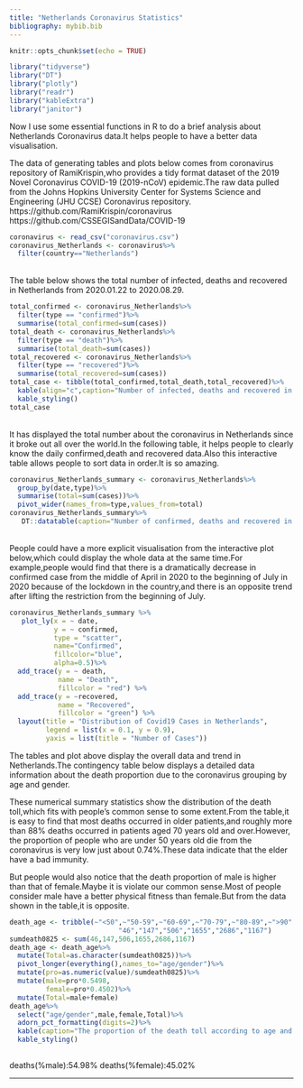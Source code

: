 ```yaml
---
title: "Netherlands Coronavirus Statistics"
bibliography: mybib.bib
---
```


```r
knitr::opts_chunk$set(echo = TRUE)
```

```r
library("tidyverse")
library("DT")
library("plotly")
library("readr")
library("kableExtra")
library("janitor")
```

Now I use some essential functions in R to do a brief analysis about Netherlands Coronavirus data.It helps people to have a better data visualisation.

The data of generating tables and plots below comes from coronavirus repository of RamiKrispin,who provides a tidy format dataset of the 2019 Novel Coronavirus COVID-19 (2019-nCoV) epidemic.The raw data pulled from the Johns Hopkins University Center for Systems Science and Engineering (JHU CCSE) Coronavirus repository.
https://github.com/RamiKrispin/coronavirus
https://github.com/CSSEGISandData/COVID-19

```r
coronavirus <- read_csv("coronavirus.csv")
coronavirus_Netherlands <- coronavirus%>%
  filter(country=="Netherlands")
```

<br>
The table below shows the total number of infected, deaths and recovered in Netherlands from 2020.01.22 to 2020.08.29.

```r
total_confirmed <- coronavirus_Netherlands%>%
  filter(type == "confirmed")%>%
  summarise(total_confirmed=sum(cases))
total_death <- coronavirus_Netherlands%>%
  filter(type == "death")%>%
  summarise(total_death=sum(cases))
total_recovered <- coronavirus_Netherlands%>%
  filter(type == "recovered")%>%
  summarise(total_recovered=sum(cases))
total_case <- tibble(total_confirmed,total_death,total_recovered)%>%
  kable(align="c",caption="Number of infected, deaths and recovered in Netherlands(from 2020.01.22 to 2020.08.29)") %>% 
  kable_styling()
total_case
```

<br>
It has displayed the total number about the coronavirus in Netherlands since it broke out all over the world.In the following table, it helps people to clearly know the daily confirmed,death and recovered data.Also this interactive table allows people to sort data in order.It is so amazing.


```r
coronavirus_Netherlands_summary <- coronavirus_Netherlands%>%
  group_by(date,type)%>%
  summarise(total=sum(cases))%>%
  pivot_wider(names_from=type,values_from=total)
coronavirus_Netherlands_summary%>%
   DT::datatable(caption="Number of confirmed, deaths and recovered in Netherlands")
```

<br>
People could have a more explicit visualisation from the interactive plot below,which could display the whole data at the same time.For example,people would find that there is a dramatically decrease in confirmed case from the middle of April in 2020 to the beginning of July in 2020 because of the lockdown in the country,and there is an opposite trend after lifting the restriction from the beginning of July.


```r
coronavirus_Netherlands_summary %>% 
   plot_ly(x = ~ date,
           y = ~ confirmed,
           type = "scatter",
           name="Confirmed",
           fillcolor="blue",
           alpha=0.5)%>%
  add_trace(y = ~ death, 
            name = "Death",
            fillcolor = "red") %>%
  add_trace(y = ~recovered, 
            name = "Recovered", 
            fillcolor = "green") %>%
  layout(title = "Distribution of Covid19 Cases in Netherlands",
         legend = list(x = 0.1, y = 0.9),
         yaxis = list(title = "Number of Cases"))
```

The tables and plot above display the overall data and trend in Netherlands.The contingency table below displays a detailed data information about the death proportion due to the coronavirus grouping by age and gender.

These numerical summary statistics show the distribution of the death toll,which fits with people's common sense to some extent.From the table,it is easy to find that most deaths occurred in older patients,and roughly more than 88% deaths occurred in patients aged 70 years old and over.However, the proportion of people who are under 50 years old die from the coronavirus is very low just about 0.74%.These data indicate that the elder have a bad immunity.

But people would also notice that the death proportion of male is higher than that of female.Maybe it is violate our common sense.Most of people consider male have a better physical fitness than female.But from the data shown in the table,it is opposite.

```r
death_age <- tribble(~"<50",~"50-59",~"60-69",~"70-79",~"80-89",~">90",
                           "46","147","506","1655","2686","1167")
sumdeath0825 <- sum(46,147,506,1655,2686,1167)
death_age <- death_age%>%
  mutate(Total=as.character(sumdeath0825))%>%
  pivot_longer(everything(),names_to="age/gender")%>%
  mutate(pro=as.numeric(value)/sumdeath0825)%>%
  mutate(male=pro*0.5498,
         female=pro*0.4502)%>%
  mutate(Total=male+female)
death_age%>%
  select("age/gender",male,female,Total)%>%
  adorn_pct_formatting(digits=2)%>%
  kable(caption="The proportion of the death toll according to age and gender in Netherlands(from 2020.01.22 to 2020.08.25)")%>%
  kable_styling()
  


```

deaths(%male):54.98% deaths(%female):45.02%

*  *  *  *
